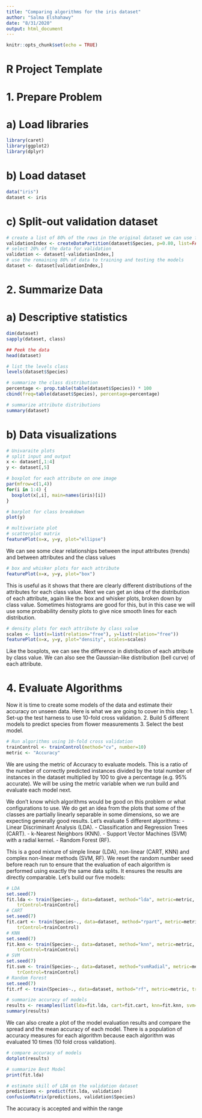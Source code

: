 ```yaml
---
title: "Comparing algorithms for the iris dataset"
author: "Salma Elshahawy"
date: "8/31/2020"
output: html_document
---
```


```r
knitr::opts_chunk$set(echo = TRUE)
```

# R Project Template

# 1. Prepare Problem
# #############
# a) Load libraries
```r
library(caret)
library(ggplot2)
library(dplyr)
```
# b) Load dataset
```r
data("iris")
dataset <- iris
```
############
# c) Split-out validation dataset

```r
# create a list of 80% of the rows in the original dataset we can use for training
validationIndex <- createDataPartition(dataset$Species, p=0.80, list=FALSE) 
# select 20% of the data for validation
validation <- dataset[-validationIndex,]
# use the remaining 80% of data to training and testing the models
dataset <- dataset[validationIndex,]
```
###############
# 2. Summarize Data
# a) Descriptive statistics
```r
dim(dataset)
sapply(dataset, class)
```
```r
## Peek the data
head(dataset)
```
```r
# list the levels class
levels(dataset$Species)
```

```r
# summarize the class distribution
percentage <- prop.table(table(dataset$Species)) * 100 
cbind(freq=table(dataset$Species), percentage=percentage)
```
```r
# summarize attribute distributions
summary(dataset)
```
# b) Data visualizations

```r
# Univaraite plots
# split input and output
x <- dataset[,1:4] 
y <- dataset[,5]
```

```r
# boxplot for each attribute on one image
par(mfrow=c(1,4))
for(i in 1:4) {
  boxplot(x[,i], main=names(iris)[i])
}
```

```r
# barplot for class breakdown
plot(y)
```

```r
# multivariate plot
# scatterplot matrix
featurePlot(x=x, y=y, plot="ellipse")
```
We can see some clear relationships between the input attributes (trends) and 
between attributes and the class values 
```r
# box and whisker plots for each attribute
featurePlot(x=x, y=y, plot="box")
```
This is useful as it shows that there are clearly different distributions of the attributes for each class value.
Next we can get an idea of the distribution of each attribute, again like the box and whisker plots, broken down by class value. 
Sometimes histograms are good for this, but in this case we will use some probability density plots to give nice smooth lines for each distribution.

```r
# density plots for each attribute by class value
scales <- list(x=list(relation="free"), y=list(relation="free")) 
featurePlot(x=x, y=y, plot="density", scales=scales)
```

Like the boxplots, we can see the difference in distribution of each attribute by class value. We can also see the Gaussian-like distribution (bell curve) of each attribute.


# 4. Evaluate Algorithms

Now it is time to create some models of the data and estimate their accuracy on unseen data. Here is what we are going to cover in this step:
1. Set-up the test harness to use 10-fold cross validation.
2. Build 5 different models to predict species from flower measurements 
3. Select the best model.

```r
# Run algorithms using 10-fold cross validation
trainControl <- trainControl(method="cv", number=10) 
metric <- "Accuracy"
```

We are using the metric of Accuracy to evaluate models. This is a ratio of the number of correctly predicted instances divided by the total number of instances in the dataset multiplied by 100 to give a percentage (e.g. 95% accurate). We will be using the metric variable when we run build and evaluate each model next.

We don’t know which algorithms would be good on this problem or what configurations to use. We do get an idea from the plots that some of the classes are partially linearly separable in some dimensions, so we are expecting generally good results. Let’s evaluate 5 different algorithms:
  - Linear Discriminant Analysis (LDA).
  - Classification and Regression Trees (CART).
  - k-Nearest Neighbors (KNN).
  - Support Vector Machines (SVM) with a radial kernel.
  - Random Forest (RF).
  
This is a good mixture of simple linear (LDA), non-linear (CART, KNN) and complex non-linear methods (SVM, RF). We reset the random number seed before reach run to ensure that the evaluation of each algorithm is performed using exactly the same data splits. It ensures the results are directly comparable. Let’s build our five models:

```r
# LDA
set.seed(7)
fit.lda <- train(Species~., data=dataset, method="lda", metric=metric,
    trControl=trainControl)
# CART
set.seed(7)
fit.cart <- train(Species~., data=dataset, method="rpart", metric=metric,
    trControl=trainControl)
# KNN
set.seed(7)
fit.knn <- train(Species~., data=dataset, method="knn", metric=metric,
    trControl=trainControl)
# SVM
set.seed(7)
fit.svm <- train(Species~., data=dataset, method="svmRadial", metric=metric,
    trControl=trainControl)
# Random Forest
set.seed(7)
fit.rf <- train(Species~., data=dataset, method="rf", metric=metric, trControl=trainControl)
```

```r
# summarize accuracy of models
results <- resamples(list(lda=fit.lda, cart=fit.cart, knn=fit.knn, svm=fit.svm, rf=fit.rf)) 
summary(results)

```

We can also create a plot of the model evaluation results and compare the spread and the mean accuracy of each model. There is a population of accuracy measures for each algorithm because each algorithm was evaluated 10 times (10 fold cross validation).

```r
# compare accuracy of models
dotplot(results)
```

```r
# summarize Best Model
print(fit.lda)
```

```r
# estimate skill of LDA on the validation dataset
predictions <- predict(fit.lda, validation) 
confusionMatrix(predictions, validation$Species)
```


The accuracy is accepted and within the range

```r

```


